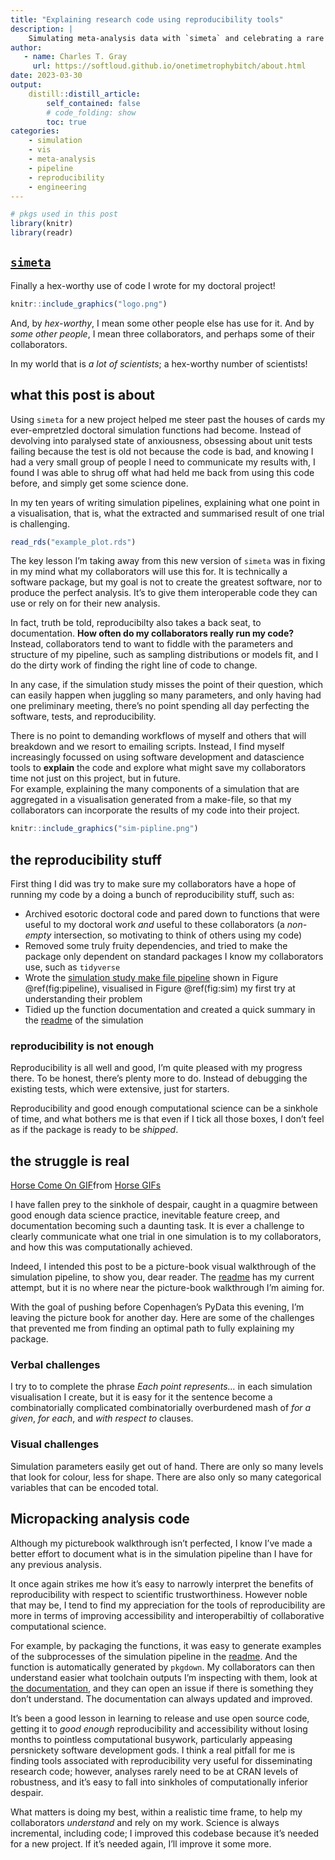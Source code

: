 ```yaml
--- 
title: "Explaining research code using reproducibility tools" 
description: |
    Simulating meta-analysis data with `simeta` and celebrating a rare moment of avoiding the quagmire of feature creep, the anxiety of past doctoral work, and using data science tools to explain a complex algorithm to a bunch of scientists who have better things to do than go through every line of my code.
author: 
   - name: Charles T. Gray 
     url: https://softloud.github.io/onetimetrophybitch/about.html 
date: 2023-03-30
output: 
    distill::distill_article: 
        self_contained: false
        # code_folding: show 
        toc: true
categories: 
    - simulation
    - vis
    - meta-analysis
    - pipeline
    - reproducibility
    - engineering
---
```



```r
# pkgs used in this post
library(knitr)
library(readr)
```


## [`simeta`](https://softloud.github.io/simeta/)

Finally a hex-worthy use of code I wrote for my doctoral project! 

```r

knitr::include_graphics("logo.png")
```

And, by *hex-worthy*, I mean some other people else has use for it. And by *some other people*, I mean three collaborators, and perhaps some of their collaborators. 

In my world that is *a lot of scientists*; a hex-worthy number of scientists!  

## what this post is about

Using `simeta` for a new project helped me steer past the houses of cards my ever-empretzled doctoral simulation functions had become. Instead of devolving into paralysed state of anxiousness, obsessing about unit tests failing because the test is old not because the code is bad, and knowing I had a very small group of people I need to communicate my results with, I found I was able to shrug off what had held me back from using this code before, and simply get some science done.  

In my ten years of writing simulation pipelines, explaining what one point in a visualisation, that is, what the extracted and summarised result of one trial is challenging. 

```r

read_rds("example_plot.rds")

```

The key lesson I'm taking away from this new version of `simeta` was in fixing in my mind what my collaborators will use this for. It is technically a software package, but my goal is not to create the greatest software, nor to produce the perfect analysis. It's to give them interoperable code they can use or rely on for their new analysis.  

In fact, truth be told, reproducibilty also takes a back seat, to documentation. **How often do my collaborators really run my code?** Instead, collaborators tend to want to fiddle with the parameters and structure of my pipeline, such as sampling distributions or models fit, and I do the dirty work of finding the right line of code to change. 

In any case, if the simulation study misses the point of their question, which can easily happen when juggling so many parameters, and only having had one preliminary meeting, there's no point spending all day perfecting the software, tests, and reproducibility. 

There is no point to demanding workflows of myself and others that will breakdown and we resort to emailing scripts. Instead, I find myself increasingly focussed on using software development and datascience tools to **explain** the code and explore what might save my collaborators time not just on this project, but in future.  
For example, explaining the many components of a simulation that are aggregated in a visualisation generated from a make-file, so that my collaborators can incorporate the results of my code into their project. 

```r

knitr::include_graphics("sim-pipline.png")

```

## the reproducibility stuff

First thing I did was try to make sure my collaborators have a hope of running my code by a doing a bunch of reproducibility stuff, such as:

- Archived esotoric doctoral code and pared down to functions that were useful to my doctoral work *and* useful to these collaborators (a *non-empty* intersection, so motivating to think of others using my code)
- Removed some truly fruity dependencies, and tried to make the package only dependent on standard packages I know my collaborators use, such as `tidyverse`
- Wrote the [simulation study make file pipeline](https://github.com/softloud/simeta/blob/master/_targets.R) shown in Figure \@ref(fig:pipeline), visualised in Figure \@ref(fig:sim) my first try at understanding their problem 
- Tidied up the function documentation and created a quick summary in the [readme](https://softloud.github.io/simeta/) of the simulation

### reproducibility is not enough

Reproducibility is all well and good, I'm quite pleased with my progress there. To be honest, there's plenty more to do. Instead of debugging the existing tests, which were extensive, just for starters.

Reproducibility and good enough computational science can be a sinkhole of time, and what bothers me is that even if I tick all those boxes, I don't feel as if the package is ready to be *shipped*. 

## the struggle is real

<div class="tenor-gif-embed" data-postid="13995468" data-share-method="host" data-aspect-ratio="2.38095" data-width="100%"><a href="https://tenor.com/view/horse-come-on-lets-go-never-ending-story-gif-13995468">Horse Come On GIF</a>from <a href="https://tenor.com/search/horse-gifs">Horse GIFs</a></div> <script type="text/javascript" async src="https://tenor.com/embed.js"></script>

I have fallen prey to the sinkhole of despair, caught in a quagmire between good enough data science practice, inevitable feature creep, and documentation becoming such a daunting task. It is ever a challenge to clearly communicate what one trial in one simulation is to my collaborators, and how this was computationally achieved.

Indeed, I intended this post to be a picture-book visual walkthrough of the simulation pipeline, to show you, dear reader. The [readme](https://softloud.github.io/simeta/) has my current attempt, but it is no where near the picture-book walkthrough I'm aiming for.  

With the goal of pushing before Copenhagen's PyData this evening, I'm leaving the picture book for another day. Here are some of the challenges that prevented me from finding an optimal path to fully explaining my package.  

### Verbal challenges

I try to to complete the phrase *Each point represents...* in each simulation visualisation I create, but it is easy for it the sentence become a combinatorially complicated combinatorially overburdened mash of *for a given*, *for each*, and *with respect to* clauses. 

### Visual challenges

Simulation parameters easily get out of hand. There are only so many levels that look for colour, less for shape. There are also only so many categorical variables that can be encoded total. 

## Micropacking analysis code 

Although my picturebook walkthrough isn't perfected, I know I've made a better effort to document what is in the simulation pipeline than I have for any previous analysis. 

It once again strikes me how it's easy to narrowly interpret the benefits of reproducibility with respect to scientific trustworthiness. However noble that may be, I tend to find my appreciation for the tools of reproducibility are more in terms of improving accessibility and interoperabiltiy of collaborative computational science. 

For example, by packaging the functions, it was easy to generate examples of the subprocesses of the simulation pipeline in the [readme](https://softloud.github.io/simeta/). And the function is automatically generated by `pkgdown`. My collaborators can then understand easier what toolchain outputs I'm inspecting with them, look at [the documentation](https://softloud.github.io/simeta/reference/index.html), and they can open an issue if there is something they don't understand. The documentation can always updated and improved.   

It's been a good lesson in learning to release and use open source code, getting it to *good enough* reproducibility and accessibility without losing months to pointless computational busywork, particularly appeasing persnickety software development gods. I think a real pitfall for me is finding tools associated with reproducibility very useful for disseminating research code; however, analyses rarely need to be at CRAN levels of robustness, and it's easy to fall into sinkholes of computationally inferior despair. 

What matters is doing my best, within a realistic time frame, to help my collaborators *understand* and rely on my work. Science is always incremental, including code; I improved this codebase because it's needed for a new project. If it's needed again, I'll improve it some more. 









